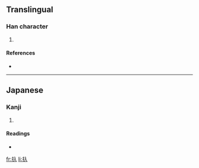 ==Translingual==

===Han character===
{{Han char|rn=64|rad=手|as=02|sn=5|four=|canj=手人 (QO), X手人 (XQO)}}

# {{defn|Han|sort=手02}}

====References====
* {{Han ref|kx=0417.131|dkj=11788|dj=0764.060|hdz=31827.041|uh=6256|ud=25174}}

----

==Japanese==

===Kanji===
{{ja-kanji|grade=|rs=手02}}

# {{defn|Japanese}}

====Readings====
* {{ja-readings|on=|kun=[[はめる]] (hameru), [[しぼる]] (shiboru)}}

[[fr:扖]]
[[li:扖]]